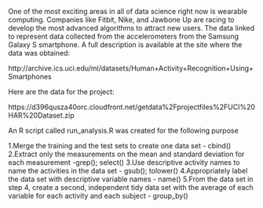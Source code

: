 One of the most exciting areas in all of data science right now is wearable computing. Companies like Fitbit, Nike, and Jawbone Up are racing to develop the most advanced algorithms to attract new users. The data linked to represent data collected from the accelerometers from the Samsung Galaxy S smartphone. A full description is available at the site where the data was obtained:

http://archive.ics.uci.edu/ml/datasets/Human+Activity+Recognition+Using+Smartphones

Here are the data for the project:

https://d396qusza40orc.cloudfront.net/getdata%2Fprojectfiles%2FUCI%20HAR%20Dataset.zip

An R script called run_analysis.R was created for the following purpose 

1.Merge the training and the test sets to create one data set - cbind()
2.Extract only the measurements on the mean and standard deviation for each measurement -grep(); select()
3.Use descriptive activity names to name the activities in the data set - gsub(); tolower()
4.Appropriately label the data set with descriptive variable names - name()
5.From the data set in step 4, create a second, independent tidy data set with the average of each variable for each activity and each subject - group_by()


